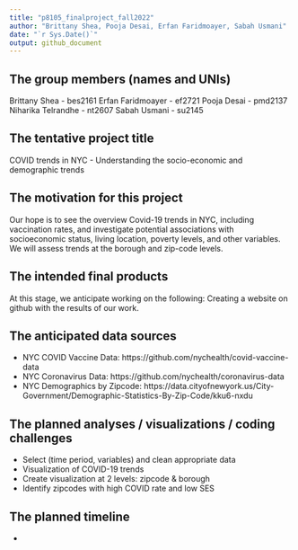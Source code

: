 ```yaml
---
title: "p8105_finalproject_fall2022"
author: "Brittany Shea, Pooja Desai, Erfan Faridmoayer, Sabah Usmani"
date: "`r Sys.Date()`"
output: github_document
---
```


## The group members (names and UNIs)
Brittany Shea - bes2161
Erfan Faridmoayer - ef2721
Pooja Desai - pmd2137
Niharika Telrandhe - nt2607
Sabah Usmani - su2145
 
## The tentative project title
COVID trends in NYC - Understanding the socio-economic and demographic trends
 
## The motivation for this project
Our hope is to see the overview Covid-19 trends in NYC, including vaccination rates, and investigate potential associations with socioeconomic status, living location, poverty levels, and other variables. We will assess trends at the borough and zip-code levels. 
 
## The intended final products
At this stage, we anticipate working on the following:
Creating a website on github with the results of our work. 
 
## The anticipated data sources
 -  NYC COVID Vaccine Data:  https://github.com/nychealth/covid-vaccine-data 
 - NYC Coronavirus Data: https://github.com/nychealth/coronavirus-data 
 - NYC Demographics by Zipcode: https://data.cityofnewyork.us/City-Government/Demographic-Statistics-By-Zip-Code/kku6-nxdu 
 
## The planned analyses / visualizations / coding challenges
  - Select (time period, variables) and clean appropriate data
  - Visualization of COVID-19 trends 
  - Create visualization at 2 levels: zipcode &  borough 
  - Identify zipcodes with high COVID rate and low SES
 
## The planned timeline
  - 


